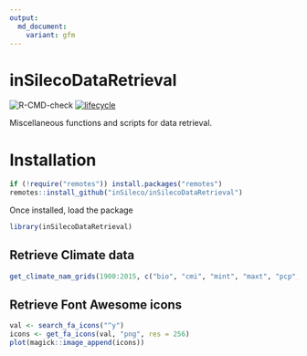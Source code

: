 ```yaml
---
output:
  md_document:
    variant: gfm
---
```


# inSilecoDataRetrieval

![R-CMD-check](https://github.com/inSileco/inSilecoDataRetrieval/workflows/R-CMD-check/badge.svg)
[![lifecycle](https://img.shields.io/badge/lifecycle-experimental-orange.svg)](https://www.tidyverse.org/lifecycle/#experimental)


Miscellaneous functions and scripts for data retrieval.

# Installation

```r
if (!require("remotes")) install.packages("remotes")
remotes::install_github("inSileco/inSilecoDataRetrieval")
```

Once installed, load the package

```r
library(inSilecoDataRetrieval)
```

## Retrieve Climate data

```r
get_climate_nam_grids(1900:2015, c("bio", "cmi", "mint", "maxt", "pcp", "sg"))
```

## Retrieve Font Awesome icons

```r
val <- search_fa_icons("^y")
icons <- get_fa_icons(val, "png", res = 256)
plot(magick::image_append(icons))
```
